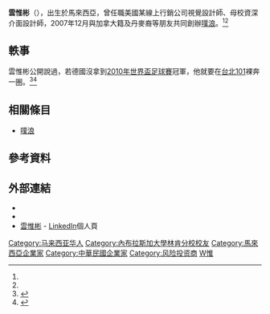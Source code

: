 {{Infobox person
| name = 雲惟彬
| 英文名 = Alvin Woon
| image = 
| imagesize = 
| caption = 
| birth_date = {{Birth year and age|1982}}<ref name="ithome-20100524">{{cite web|url= http://epaper.pchome.com.tw/archive/last.htm?s_date=old&s_dir=20100524&s_code=0001&s_cat=#c681688 |title= Plurk創辦人暢談私房設計理念 | work= iThome每日新聞報| publisher =電週文化事業 | date=2010-05-24 |language=zh |author= 林柏凱 |archiveurl = http://www.ithome.com.tw/node/61285 |archivedate= 2010-06-04  }}{{zh-tw}}</ref><ref name="moneyweekly-2011-12582625900"/><!-- {{cn|5月31日|time=2015-10-25}} -->
| birth_place = {{MYS}}<ref name="ithome-20100524"/>
| date of death = 
| place of death = 
| death_cause = 
| nationality = {{MYS}}
| alma_mater =[[美國|美國]][[内布拉斯加大学林肯分校|内布拉斯加大学林肯分校]]
*資訊系學士<ref name="ithome-20100524"/>
*電腦科學碩士<ref name="moneyweekly-2011-12582625900"/>
| occupation = [[噗浪|噗浪]]共同創辦人暨設計總監<ref name="ithome-20100524"/>{{r|moneyweekly-2011-12582625900}}{{r|informationsecurity-2009-5464}}{{r|businesstoday-2011-80407-95019}}{{r|managertoday-2011-5327}}<br/>RE.MU時尚社群平台創辦人{{r|inside-20131023}}{{r|bnext-2014-31628}}<br/>TMI台灣創意工場合夥人{{r|inside-20131023}}
| spouse = 吳侑諺{{r|chinatimes-20140614000248-260210}}{{r|chinatimes-20140614000245-260210}}
| website = {{URL|http://www.plurk.com/dildogaggins}}
}}
'''雲惟彬'''（{{bd|1982年|||}}），出生於馬來西亞，曾任職美國某線上行銷公司視覺設計師、母校資深介面設計師，2007年12月與加拿大籍及丹麥裔等朋友共同創辦[[噗浪|噗浪]]。<ref name="ithome-20100524"/><ref name="moneyweekly-2011-12582625900"/>

== 軼事 ==
雲惟彬公開說過，若德國沒拿到[[2010年世界盃足球賽|2010年世界盃足球賽]]冠軍，他就要在[[台北101|台北101]]裸奔一圈。<ref>{{cite news|url= http://news.ltn.com.tw/news/society/paper/410142  |title= 「德國輸，我吃屎」吃屎一哥道歉：吃的是咖哩 | publisher = 《[[自由時報|自由時報]]》 | date=2010-07-10|language=zh |author= 陳怡靜 | location=臺北}}{{zh-tw}}</ref><ref>{{cite news|url= http://www.etaiwannews.com/etn/news_content.php?id=1313457&lang=tc_news  |title= 「赤裸裸」的輸球誓言 噗浪創辦人雲維彬要裸奔 | publisher = 《台灣英文新聞》 | date=2010-07-13 |language=zh |author=}}{{zh-tw}}</ref>

==相關條目==
*[[噗浪|噗浪]]

==參考資料==
{{reflist|1|refs=
<ref name="chinatimes-20140614000248-260210">{{cite news|url= http://www.chinatimes.com/newspapers/20140614000248-260210 |title= 達人心法－噗浪老公是最強後盾 | publisher = 《[[中國時報|中國時報]]》  | date=2014-06-14|language=zh |author= 詹子嫻}}{{zh-tw}}</ref>
<ref name="chinatimes-20140614000245-260210">{{cite news|url= http://www.chinatimes.com/newspapers/20140614000245-260210 |title= 職場達人－吳侑諺帶新人赴韓 拍明星級婚紗| publisher = 《[[中國時報|中國時報]]》  | date=2014-06-14|language=zh |author= 詹子嫻}}{{zh-tw}}</ref>

<ref name="informationsecurity-2009-5464">{{cite web|url= http://www.informationsecurity.com.tw/article/article_detail.aspx?aid=5464 |title= Facebook「駭」不停，Plurk雲惟彬、無名老查如何看網安? | publisher =  《資安人》科技網 | date=2009-11-12|language=zh |author= 魏紜鈴}}{{zh-tw}}</ref>

<ref name="moneyweekly-2011-12582625900">{{cite web|url= http://www.moneyweekly.com.tw/journal/article.aspx?UIDX=12582625900&author=1 |title= 雲惟彬 創辦Plurk 因自己有需要 | publisher =《理財周刊》| date=2011-04-28|language=zh |author= 向雨 |quote=   }}[http://mag.cnyes.com/Magazine/M59/Series/20110427/ cnyes]、[http://reading.udn.com/v2/magDesc.do?id=22542 udn]{{zh-tw}}[http://www.moneyweekly.com.tw/Journal/catalog.aspx?T=1&UID=557 557期] </ref>

<ref name="businesstoday-2011-80407-95019">{{cite web|url= https://www.businesstoday.com.tw/article-content-80407-95019 |title= <big>成功人士給畢業生的叮嚀</big>－<small>創業失敗 也是一種寶貴的經驗</small> | publisher =《今周刊》 | date=2011-06-16|language=zh |author= 翁書婷|quote=  口述／雲雲彬 |archiveurl = http://mag.cnyes.com/Content/20110615/047EAAF4884641A5AC136DD42EE772C6.shtml |archivedate= 2011-06-15}}[http://mag.cnyes.com/Magazine/M01/Series/20110615/ cnyes]{{zh-tw}}[https://www.businesstoday.com.tw/article-content-80434-98460 756期]</ref>

<ref name="managertoday-2011-5327">{{cite web|url= http://www.managertoday.com.tw/articles/view/5327 |title= 噗浪創辦人雲惟彬：創業成功兩大要素──具備技術專長、挫折復原力 | publisher = 《經理人月刊》  | date=2011-06-22|language=zh |author= 編輯部}}{{zh-tw}}</ref>

<ref name="inside-20131023">{{cite web|url= http://www.inside.com.tw/2013/10/23/fashion-startup-re-mu-raises-funding-and-releases-android-app |title= 時尚社群平台 RE.MU 宣布獲 KAMIA 投資 | publisher = 《Inside 硬塞的網路趨勢觀察》  | date=2013-10-23 |language=zh |author= Liz Chen}}{{zh-tw}}</ref>

<ref name="bnext-2014-31628">{{cite web|url= http://www.bnext.com.tw/article/view/id/31628 |title= 【Meet創業之星】 RE.MU－將個人衣櫃搬到網路，交流時尚穿搭技巧 | publisher = 《Business Next 數位時代》  | date=2014-03-31 |language=zh |author= 陳湘庭 }}{{zh-tw}}</ref>
}}

==外部連結==
*{{Plurk|alvin}}
*{{Facebook|alvinwoon}}
*[https://www.linkedin.com/in/alvinwoon 雲惟彬] - [[LinkedIn|LinkedIn]]個人頁

{{DEFAULTSORT:Y}}
[[Category:马来西亚华人|Category:马来西亚华人]]
[[Category:內布拉斯加大學林肯分校校友|Category:內布拉斯加大學林肯分校校友]]
[[Category:馬來西亞企業家|Category:馬來西亞企業家]]
[[Category:中華民國企業家|Category:中華民國企業家]]
[[Category:风险投资商|Category:风险投资商]]
[[Category:雲姓|W惟]]